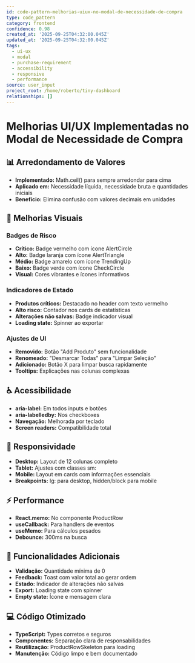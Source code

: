 ```yaml
---
id: code-pattern-melhorias-uiux-no-modal-de-necessidade-de-compra
type: code_pattern
category: frontend
confidence: 0.98
created_at: '2025-09-25T04:32:00.045Z'
updated_at: '2025-09-25T04:32:00.045Z'
tags:
  - ui-ux
  - modal
  - purchase-requirement
  - accessibility
  - responsive
  - performance
source: user_input
project_root: /home/roberto/tiny-dashboard
relationships: []
---
```


# Melhorias UI/UX Implementadas no Modal de Necessidade de Compra

## 📊 Arredondamento de Valores

- **Implementado:** Math.ceil() para sempre arredondar para cima
- **Aplicado em:** Necessidade líquida, necessidade bruta e quantidades iniciais
- **Benefício:** Elimina confusão com valores decimais em unidades

## 🎨 Melhorias Visuais

### Badges de Risco

- **Crítico:** Badge vermelho com ícone AlertCircle
- **Alto:** Badge laranja com ícone AlertTriangle
- **Médio:** Badge amarelo com ícone TrendingUp
- **Baixo:** Badge verde com ícone CheckCircle
- **Visual:** Cores vibrantes e ícones informativos

### Indicadores de Estado

- **Produtos críticos:** Destacado no header com texto vermelho
- **Alto risco:** Contador nos cards de estatísticas
- **Alterações não salvas:** Badge indicador visual
- **Loading state:** Spinner ao exportar

### Ajustes de UI

- **Removido:** Botão "Add Produto" sem funcionalidade
- **Renomeado:** "Desmarcar Todas" para "Limpar Seleção"
- **Adicionado:** Botão X para limpar busca rapidamente
- **Tooltips:** Explicações nas colunas complexas

## ♿ Acessibilidade

- **aria-label:** Em todos inputs e botões
- **aria-labelledby:** Nos checkboxes
- **Navegação:** Melhorada por teclado
- **Screen readers:** Compatibilidade total

## 📱 Responsividade

- **Desktop:** Layout de 12 colunas completo
- **Tablet:** Ajustes com classes sm:
- **Mobile:** Layout em cards com informações essenciais
- **Breakpoints:** lg: para desktop, hidden/block para mobile

## ⚡ Performance

- **React.memo:** No componente ProductRow
- **useCallback:** Para handlers de eventos
- **useMemo:** Para cálculos pesados
- **Debounce:** 300ms na busca

## 🔧 Funcionalidades Adicionais

- **Validação:** Quantidade mínima de 0
- **Feedback:** Toast com valor total ao gerar ordem
- **Estado:** Indicador de alterações não salvas
- **Export:** Loading state com spinner
- **Empty state:** Ícone e mensagem clara

## 💻 Código Otimizado

- **TypeScript:** Types corretos e seguros
- **Componentes:** Separação clara de responsabilidades
- **Reutilização:** ProductRowSkeleton para loading
- **Manutenção:** Código limpo e bem documentado
